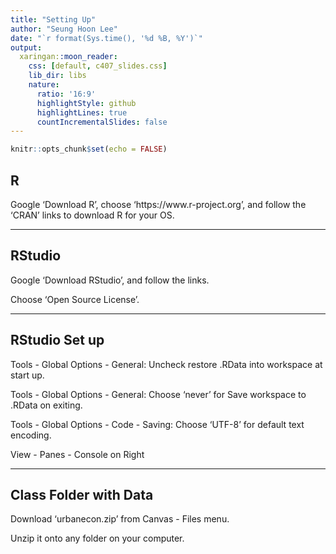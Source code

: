 ```yaml
---
title: "Setting Up"
author: "Seung Hoon Lee"
date: "`r format(Sys.time(), '%d %B, %Y')`"
output:
  xaringan::moon_reader:
    css: [default, c407_slides.css]
    lib_dir: libs
    nature:
      ratio: '16:9'
      highlightStyle: github
      highlightLines: true
      countIncrementalSlides: false
---
```


```r
knitr::opts_chunk$set(echo = FALSE)
```

## R

Google 'Download R', choose 'https://www.r-project.org', and follow the 'CRAN' links to download R for your OS.

---

## RStudio

Google 'Download RStudio', and follow the links.

Choose 'Open Source License'.

---

## RStudio Set up

Tools - Global Options - General: Uncheck restore .RData into workspace at start up.

Tools - Global Options - General: Choose 'never' for Save workspace to .RData on exiting.

Tools - Global Options - Code - Saving: Choose 'UTF-8' for default text encoding.

View - Panes - Console on Right

---

## Class Folder with Data

Download 'urbanecon.zip' from Canvas - Files menu.

Unzip it onto any folder on your computer.





